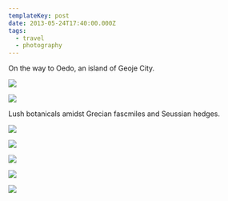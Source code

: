 ```yaml
---
templateKey: post
date: 2013-05-24T17:40:00.000Z
tags:
  - travel
  - photography
---
```

On the way to Oedo, an island of Geoje City.

![](../../static/assets/20130524-IMG_7164.jpg)

![](../../static/assets/20130524-IMG_7105.jpg)

Lush botanicals amidst Grecian fascmiles and Seussian hedges.

![](../../static/assets/20130524-IMG_7258.jpg)

![](../../static/assets/20130524-IMG_7275.jpg)

![](../../static/assets/20130524-IMG_7271.jpg)

![](../../static/assets/20130524-IMG_7265.jpg)

![](../../static/assets/20130524-IMG_7293.jpg)
